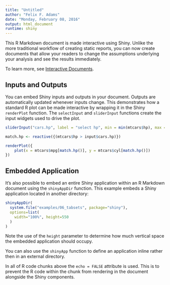 ```yaml
---
title: "Untitled"
author: "Felix F. Adams"
date: "Monday, February 08, 2016"
output: html_document
runtime: shiny
---
```


This R Markdown document is made interactive using Shiny. Unlike the more traditional workflow of creating static reports, you can now create documents that allow your readers to change the assumptions underlying your analysis and see the results immediately. 

To learn more, see [Interactive Documents](http://rmarkdown.rstudio.com/authoring_shiny.html).

## Inputs and Outputs

You can embed Shiny inputs and outputs in your document. Outputs are automatically updated whenever inputs change.  This demonstrates how a standard R plot can be made interactive by wrapping it in the Shiny `renderPlot` function. The `selectInput` and `sliderInput` functions create the input widgets used to drive the plot.

```r
sliderInput("cars.hp", label = "select hp", min = min(mtcars$hp), max = max(mtcars$hp), value = 100, step = 2)

match.hp <- reactive({(mtcars$hp > input$cars.hp)})

renderPlot({
    plot(x = mtcars$mpg[match.hp()], y = mtcars$cyl[match.hp()])
})
```

## Embedded Application

It's also possible to embed an entire Shiny application within an R Markdown document using the `shinyAppDir` function. This example embeds a Shiny application located in another directory:

```r
shinyAppDir(
  system.file("examples/06_tabsets", package="shiny"),
  options=list(
    width="100%", height=550
  )
)
```

Note the use of the `height` parameter to determine how much vertical space the embedded application should occupy.

You can also use the `shinyApp` function to define an application inline rather then in an external directory.

In all of R code chunks above the `echo = FALSE` attribute is used. This is to prevent the R code within the chunk from rendering in the document alongside the Shiny components.




